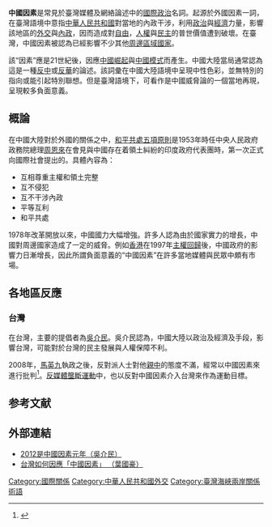 '''中國因素'''是常見於臺灣媒體及網絡論述中的[[國際政治|國際政治]]名詞。起源於外國因素一詞，在臺灣語境中意指[[中華人民共和國|中華人民共和國]]對當地的內政干涉，利用[[政治|政治]]與[[經濟|經濟]]力量，影響該地區的[[外交|外交]]與[[內政|內政]]，因而造成對[[自由|自由]]，[[人權|人權]]與[[民主|民主]]的普世價值遭到破壞。在臺灣，中國因素被認為已經影響不少其他[[周邊區域|周邊區域]][[國家|國家]]。

該“因素”應是21世紀後，因應[[中國崛起|中國崛起]]與[[中國模式|中國模式]]而產生。中國大陸當局通常認為這是一種[[反中|反中]]或[[反華|反華]]的論述。該詞彙在中國大陸語境中呈現中性色彩，並無特別的指向或能引起特別聯想。但是臺灣語境下，可看作是中國威脅論的一個當地再現，呈現較多負面意義。

==概論==
在中國大陸對於外國的關係之中，[[和平共處五項原則|和平共處五項原則]]是1953年時任中央人民政府政務院總理[[周恩來|周恩來]]在會見與中國存在着領土糾紛的印度政府代表團時，第一次正式向國際社會提出的。具體內容為：
* 互相尊重主權和領土完整
* 互不侵犯
* 互不干涉內政
* 平等互利
* 和平共處

1978年改革開放以來，中國國力大幅增強。許多人認為由於國家實力的增長，中國對周邊國家造成了一定的威脅。例如[[香港|香港]]在1997年[[香港回歸|主權回歸]]後，中國政府的影響力日漸增長，因此所謂負面意義的“中國因素”在許多當地媒體與民眾中頗有市場。

==各地區反應==
===台灣===
在台灣，主要的提倡者為[[吳介民|吳介民]]。吳介民認為，中國大陸以政治及經濟及手段，影響台灣，可能對於台灣的民主發展與人權保障不利。

2008年，[[馬英九|馬英九]]執政之後，反對派人士對他[[親中|親中]]的態度不滿，經常以中國因素來進行批判<ref>{{Cite web|url=http://www.nownews.com/2012/12/10/91-2880841.htm|language=zh-tw|author=林修卉|title=蘇貞昌：中國因素　已成為台灣民主重大威脅！|publisher=NOWnews|date=2012-12-10|accessdate=2013-06-25|archive-date=2012-12-13|archive-url=https://web.archive.org/web/20121213165747/http://www.nownews.com/2012/12/10/91-2880841.htm|dead-url=no}}</ref>。[[反媒體壟斷運動|反媒體壟斷運動]]中，也以反對中國因素介入台灣來作為運動目標。

== 参考文献 ==
{{Reflist}}

==外部連結==
*[http://www.appledaily.com.tw/appledaily/article/forum/20121225/34727076/ 2012是中國因素元年（吳介民）]{{Wayback|url=http://www.appledaily.com.tw/appledaily/article/forum/20121225/34727076/ |date=20121230235535 }}
*[http://www.appledaily.com.tw/appledaily/article/headline/20130114/34769423/ 台灣如何因應「中國因素」 （葉國豪）]{{Wayback|url=http://www.appledaily.com.tw/appledaily/article/headline/20130114/34769423/ |date=20160304203011 }}
[[Category:國際關係|Category:國際關係]]
[[Category:中華人民共和國外交|Category:中華人民共和國外交]]
[[Category:臺灣海峽兩岸關係術語|Category:臺灣海峽兩岸關係術語]]